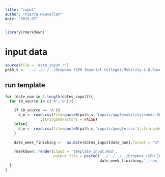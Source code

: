 ```yaml
---
title: "input"
author: "Pierre Nouvellet"
date: "2019-07"
---
```


```r
library(rmarkdown)

```

# input data

```r
source(file = 'date_input.r')
path_s <- '../../../../Dropbox (SPH Imperial College)/Mobility.2.0.Save/Saved_file/'

```
## run template

```r

for (date_num in 1:length(dates_input)){
  for (D_source in c('A','G')){
    
    if (D_source == 'A'){
      d_m <- read.csv(file=paste0(path_s,'inputs/applemobilitytrends-2020-07-18.csv')
                ,stringsAsFactors = FALSE)
    }else{
      d_m <- read.csv(file=paste0(path_s,'inputs/google.csv'),stringsAsFactors = FALSE)
    }
    
    date_week_finishing <-  as.Date(dates_input[date_num],format = '%Y-%m-%d')
    
    rmarkdown::render(input = 'template_input.Rmd',
                      output_file = paste0('../../../../Dropbox (SPH Imperial College)/Mobility.2.0.Save/Saved_file/inputProcessing/input_',
                                           date_week_finishing,'_from_',D_source,'.html'))
  }
}


```

